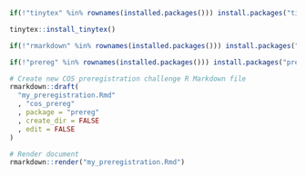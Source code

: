 
```r
if(!"tinytex" %in% rownames(installed.packages())) install.packages("tinytex")

tinytex::install_tinytex()

if(!"rmarkdown" %in% rownames(installed.packages())) install.packages("rmarkdown")

if(!"prereg" %in% rownames(installed.packages())) install.packages("prereg")


```	
```r
# Create new COS preregistration challenge R Markdown file
rmarkdown::draft(
  "my_preregistration.Rmd"
  , "cos_prereg"
  , package = "prereg"
  , create_dir = FALSE
  , edit = FALSE
)

# Render document
rmarkdown::render("my_preregistration.Rmd")

```
